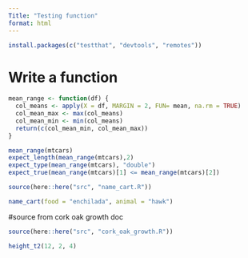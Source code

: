 ```yaml
---
Title: "Testing function"
format: html
---
```

```r
install.packages(c("testthat", "devtools", "remotes"))
```

# Write a function

```r
mean_range <- function(df) {
  col_means <- apply(X = df, MARGIN = 2, FUN= mean, na.rm = TRUE)
  col_mean_max <- max(col_means)
  col_mean_min <- min(col_means)
  return(c(col_mean_min, col_mean_max))
}
```


```r
mean_range(mtcars)
expect_length(mean_range(mtcars),2)
expect_type(mean_range(mtcars), "double")
expect_true(mean_range(mtcars)[1] <= mean_range(mtcars)[2])
```

```r
source(here::here("src", "name_cart.R"))
```

```r
name_cart(food = "enchilada", animal = "hawk")
```
#source from cork oak growth doc
```r
source(here::here("src", "cork_oak_growth.R"))

height_t2(12, 2, 4)

```


